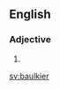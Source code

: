 ==English==

===Adjective===
{{head|en|adjective comparative form}}

# {{en-comparative of|baulky}}

[[sv:baulkier]]